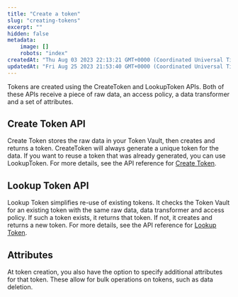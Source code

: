```yaml
---
title: "Create a token"
slug: "creating-tokens"
excerpt: ""
hidden: false
metadata:
    image: []
    robots: "index"
createdAt: "Thu Aug 03 2023 22:13:21 GMT+0000 (Coordinated Universal Time)"
updatedAt: "Fri Aug 25 2023 21:53:40 GMT+0000 (Coordinated Universal Time)"
---
```


Tokens are created using the CreateToken and LookupToken APIs. Both of these APIs receive a piece of raw data, an <Glossary>access policy</Glossary>, a <Glossary>data transformer</Glossary> and a set of attributes.

## Create Token API

Create Token stores the raw data in your Token Vault, then creates and returns a token. CreateToken will always generate a unique token for the data. If you want to reuse a token that was already generated, you can use LookupToken. For more details, see the API reference for [Create Token](/docs/reference/post_tokenizer-tokens).

## Lookup Token API

Lookup Token simplifies re-use of existing tokens. It checks the Token Vault for an existing token with the same raw data, <Glossary>data transformer</Glossary> and <Glossary>access policy</Glossary>. If such a token exists, it returns that token. If not, it creates and returns a new token. For more details, see the API reference for [Lookup Token](/docs/reference/post_tokenizer-tokens-actions-lookup).

## Attributes

At token creation, you also have the option to specify additional attributes for that token. These allow for bulk operations on tokens, such as data deletion.
